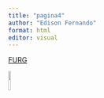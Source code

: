 ```yaml
---
title: "pagina4"
author: "Edison Fernando"
format: html
editor: visual
---
```


[FURG](https://furg.br)

[![](https://i.pinimg.com/736x/69/f3/a1/69f3a1814bae7a531d75722d21498a77.jpg){.absolute width="10%"}](pagina3.html)
